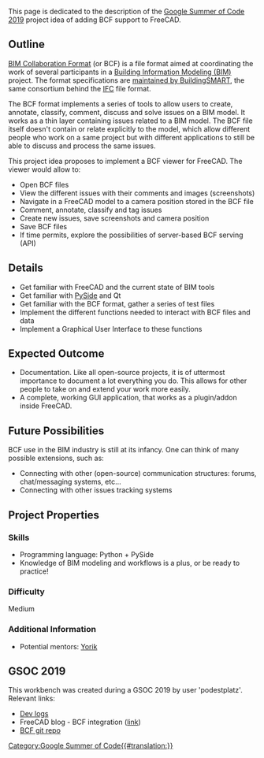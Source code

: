 {{VeryImportantMessage|This project was realized during [[#GSOC 2019|GSOC 2019]]}}

This page is dedicated  to the description of the [[Google Summer of Code|Google Summer of Code 2019]] project idea of adding BCF support to FreeCAD.

== Outline ==

[https://www.buildingsmart.org/bim-collaboration-format-explained/ BIM Collaboration Format] (or BCF) is a file format aimed at coordinating the work of several participants in a [https://en.wikipedia.org/wiki/Building_information_modeling Building Information Modeling (BIM)] project. The format specifications are [http://www.buildingsmart-tech.org/specifications/bcf-releases maintained by BuildingSMART], the same consortium behind the [https://en.wikipedia.org/wiki/Industry_Foundation_Classes IFC] file format.

The BCF format implements a series of tools to allow users to create, annotate, classify, comment, discuss and solve issues on a BIM model. It works as a thin layer containing issues related to a BIM model. The BCF file itself doesn't contain or relate explicitly to the model, which allow different people who work on a same project but with different applications to still be able to discuss and process the same issues.

This project idea proposes to implement a BCF viewer for FreeCAD. The viewer would allow to:

* Open BCF files
* View the different issues with their comments and images (screenshots)
* Navigate in a FreeCAD model to a camera position stored in the BCF file
* Comment, annotate, classify and tag issues
* Create new issues, save screenshots and camera position
* Save BCF files
* If time permits, explore the possibilities of server-based BCF serving (API)

== Details ==

* Get familiar with FreeCAD and the current state of BIM tools
* Get familiar with [https://en.wikipedia.org/wiki/PySide PySide] and Qt
* Get familiar with the BCF format, gather a series of test files
* Implement the different functions needed to interact with BCF files and data
* Implement a Graphical User Interface to these functions

== Expected Outcome ==

* Documentation. Like all open-source projects, it is of uttermost importance to document a lot everything you do. This allows for other people to take on and extend your work more easily.
* A complete, working GUI application, that works as a plugin/addon inside FreeCAD.

== Future Possibilities ==

BCF use in the BIM industry is still at its infancy. One can think of many possible extensions, such as:

* Connecting with other (open-source) communication structures: forums, chat/messaging systems, etc...
* Connecting with other issues tracking systems

== Project Properties ==

=== Skills ===

* Programming language: Python + PySide
* Knowledge of BIM modeling and workflows is a plus, or be ready to practice!

=== Difficulty ===

Medium

=== Additional Information ===

* Potential mentors: [https://forum.freecad.org/memberlist.php?mode=viewprofile&u=68  Yorik]

== GSOC 2019 ==

This workbench was created during a GSOC 2019 by user 'podestplatz'. Relevant links:

* [https://podestplatz.github.io/FreeCAD-blog/posts/dev-logs/ Dev logs]
* FreeCAD blog - BCF integration ([https://podestplatz.github.io/FreeCAD-blog/ link])
* [https://github.com/podestplatz/BCF-Plugin-FreeCAD/ BCF git repo]

[[Category:Google Summer of Code{{#translation:}}]]